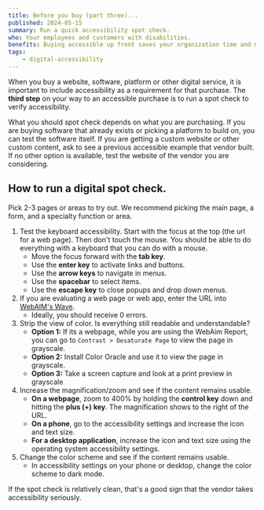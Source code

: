 ```yaml
---
title: Before you buy (part three)...
published: 2024-05-15
summary: Run a quick accessibility spot check.
who: Your employees and customers with disabilities.
benefits: Buying accessible up front saves your organization time and money in the long run.
tags:
    - digital-accessibility
---
```


When you buy a website, software, platform or other digital service, it is important to include accessibility as a requirement for that purchase. The __third step__ on your way to an accessible purchase is to run a spot check to verify accessibility.

What you should spot check depends on what you are purchasing. If you are buying software that already exists or picking a platform to build on, you can test the software itself. If you are getting a custom website or other custom content, ask to see a previous accessible example that vendor built. If no other option is available, test the website of the vendor you are considering.

## How to run a digital spot check.

Pick 2-3 pages or areas to try out. We recommend picking the main page, a form, and a specialty function or area.

1. Test the keyboard accessibility. Start with the focus at the top (the url for a web page). Then don't touch the mouse. You should be able to do everything with a keyboard that you can do with a mouse. 
    - Move the focus forward with the __tab key__.
    - Use the __enter key__ to activate links and buttons.
    - Use the __arrow keys__ to navigate in menus.
    - Use the __spacebar__ to select items.
    - Use the __escape key__ to close popups and drop down menus.
2. If you are evaluating a web page or web app, enter the URL into [WebAIM's Wave](https://wave.webaim.org/aim/).
    - Ideally, you should receive 0 errors.
3. Strip the view of color. Is everything still readable and understandable? 
    - __Option 1:__ If its a webpage, while you are using the WebAim Report, you can go to `Contrast > Desaturate Page` to view the page in grayscale.
    - __Option 2:__ Install Color Oracle and use it to view the page in grayscale.
    - __Option 3:__ Take a screen capture and look at a print preview in grayscale
4. Increase the magnification/zoom and see if the content remains usable.
    - __On a webpage__, zoom to 400% by holding the __control key__ down and hitting the __plus (+) key__. The magnification shows to the right of the URL.
    - __On a phone__, go to the accessibility settings and increase the icon and text size. 
    - __For a desktop application__, increase the icon and text size using the operating system accessibility settings.
5. Change the color scheme and see if the content remains usable.
    - In accessibility settings on your phone or desktop, change the color scheme to dark mode.

If the spot check is relatively clean, that's a good sign that the vendor takes accessibility seriously.
